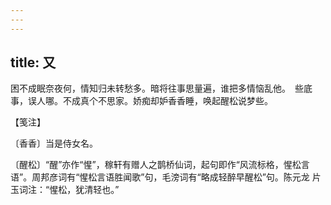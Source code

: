 ```yaml
---
---
---
```

title: 又
---







困不成眠奈夜何，情知归未转愁多。暗将往事思量遍，谁把多情恼乱他。　些底事，误人哪。不成真个不思家。娇痴却妒香香睡，唤起醒松说梦些。





【笺注】


〔香香〕当是侍女名。

〔醒松〕“醒”亦作“惺”，稼轩有赠人之鹊桥仙词，起句即作“风流标格，惺松言语”。周邦彦词有“惺松言语胜闻歌”句，毛滂词有“略成轻醉早醒松”句。陈元龙 片玉词注：“惺松，犹清轻也。”